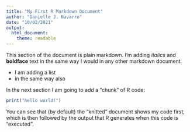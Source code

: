 ```yaml
---
title: "My First R Markdown Document"
author: "Danielle J. Navarro"
date: "10/02/2021"
output: 
  html_document:
    theme: readable
---
```


This section of the document is plain markdown. I'm adding *italics* and **boldface** text in the same way I would in any other markdown document.

- I am adding a list
- in the same way also

In the next section I am going to add a "chunk" of R code:

```r
print("hello world!")
```

You can see that (by default) the "knitted" document shows my code first, which is then followed by the output that R generates when this code is "executed".
